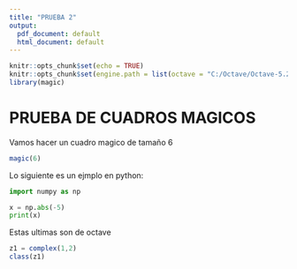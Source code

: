 ```yaml
---
title: "PRUEBA 2"
output:
  pdf_document: default
  html_document: default
---
```


```r
knitr::opts_chunk$set(echo = TRUE)
knitr::opts_chunk$set(engine.path = list(octave = "C:/Octave/Octave-5.2.0/mingw32/bin/octave-cli-5.2.0.exe"))
library(magic)
```

# PRUEBA DE CUADROS MAGICOS
Vamos hacer un cuadro magico de tamaño 6
```r
magic(6)
```
Lo siguiente es un ejmplo en python:
```python
import numpy as np

x = np.abs(-5)
print(x)
```

Estas ultimas son de octave
```octave

z1 = complex(1,2)
class(z1)

```



